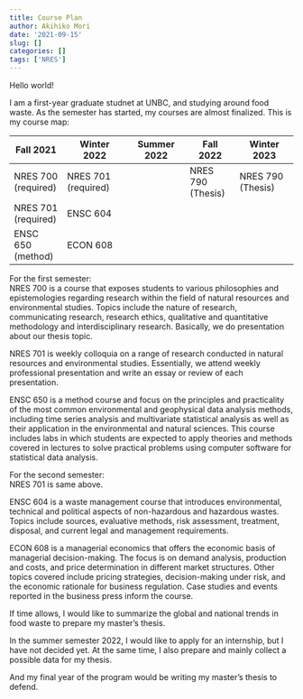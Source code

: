 ```yaml
---
title: Course Plan
author: Akihiko Mori
date: '2021-09-15'
slug: []
categories: []
tags: ['NRES']
---
```



Hello world!

I am a first-year graduate studnet at UNBC, and studying around food waste.
As the semester has started, my courses are almost finalized.
This is my course map:

| Fall 2021 | Winter 2022  | Summer 2022 | Fall 2022 | Winter 2023 |
|-----------|--------------|-------------|-----------|-------------|
| NRES 700 (required)  | NRES 701 (required)  |   | NRES 790 (Thesis)  | NRES 790  (Thesis) |
| NRES 701 (required)  | ENSC 604   |   |   |   |
| ENSC 650 (method)    | ECON 608   |   |   |   |

For the first semester:\
NRES 700 is a course that exposes students to various philosophies and epistemologies regarding research within the field of natural resources and environmental studies. Topics include the nature of research, communicating research, research ethics, qualitative and quantitative methodology and interdisciplinary research. Basically, we do presentation about our thesis topic.

NRES 701 is weekly colloquia on a range of research conducted in natural resources and environmental studies. Essentially, we attend weekly professional presentation and write an essay or review of each presentation. 

ENSC 650 is a method course and focus on the principles and practicality of the most common environmental and geophysical data analysis methods, including time series analysis and multivariate statistical analysis as well as their application in the environmental and natural sciences. This course includes labs in which students are expected to apply theories and methods covered in lectures to solve practical problems using computer software for statistical data analysis. 

For the second semester:\
NRES 701 is same above.

ENSC 604 is a waste management course that introduces environmental, technical and political aspects of non-hazardous and hazardous wastes. Topics include sources, evaluative methods, risk assessment, treatment, disposal, and current legal and management requirements. 

ECON 608 is a managerial economics that offers the economic basis of managerial decision-making. The focus is on demand analysis, production and costs, and price determination in different market structures. Other topics covered include pricing strategies, decision-making under risk, and the economic rationale for business regulation. Case studies and events reported in the business press inform the course. 

If time allows, I would like to summarize the global and national trends in food waste to prepare my master's thesis.  

In the summer semester 2022, I would like to apply for an internship, but I have not decided yet. At the same time, I also prepare and mainly collect a possible data for my thesis.

And my final year of the program would be writing my master's thesis to defend.
